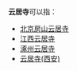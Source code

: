 '''云居寺'''可以指：

*[[房山云居寺|北京房山云居寺]]
*[[江西云居寺|江西云居寺]]
*[[涿州云居寺|涿州云居寺]]
*[[云居寺(西安)|云居寺(西安)]]

{{disambig|Cat=三字佛寺消歧義}}